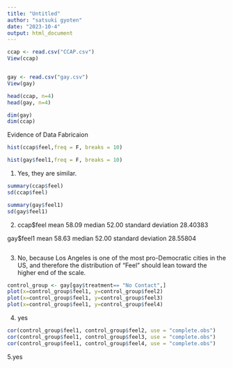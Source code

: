 ```yaml
---
title: "Untitled"
author: "satsuki gyoten"
date: "2023-10-4"
output: html_document
---
```

```r

ccap <- read.csv("CCAP.csv")
View(ccap)


gay <- read.csv("gay.csv")
View(gay)

head(ccap, n=4)
head(gay, n=4)

dim(gay)
dim(ccap)

```
Evidence of Data Fabricaion

```r
hist(ccap$feel,freq = F, breaks = 10)

hist(gay$feel1,freq = F, breaks = 10)


```
1.
Yes, they are similar.

```r
summary(ccap$feel)
sd(ccap$feel)

summary(gay$feel1)
sd(gay$feel1)
```
2.
ccap$feel
mean 58.09
median 52.00
standard deviation 28.40383

gay$feel1
mean 58.63
median 52.00
standard deviation 28.55804

```r

```
3.
No, because Los Angeles is one of the most pro-Democratic cities in the US, and therefore the distribution of "Feel" should lean toward the higher end of the scale.

```r
control_group <- gay[gay$treatment== "No Contact",]
plot(x=control_group$feel1, y=control_group$feel2)
plot(x=control_group$feel1, y=control_group$feel3)
plot(x=control_group$feel1, y=control_group$feel4)
```
4. yes

```r
cor(control_group$feel1, control_group$feel2, use = "complete.obs")
cor(control_group$feel1, control_group$feel3, use = "complete.obs")
cor(control_group$feel1, control_group$feel4, use = "complete.obs")

```
5.yes

```r

```

